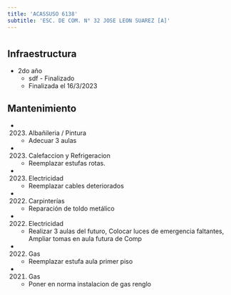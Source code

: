 ```yaml
---
title: 'ACASSUSO 6138'
subtitle: 'ESC. DE COM. N° 32 JOSE LEON SUAREZ [A]'
---
```


#
## Infraestructura

* 2do año 
    + sdf - Finalizado 
    + Finalizada el 16/3/2023 






## Mantenimiento

*  (2023) Albañileria / Pintura 
    + Adecuar 3 aulas

*  (2023) Calefaccion y Refrigeracion 
    + Reemplazar estufas rotas.

*  (2023) Electricidad 
    + Reemplazar cables deteriorados

*  (2022) Carpinterías 
    + Reparación de toldo metálico

*  (2022) Electricidad 
    + Realizar 3 aulas del futuro, Colocar luces de emergencia faltantes, Ampliar tomas en aula futura de Comp

*  (2022) Gas 
    + Reemplazar estufa aula primer piso

*  (2021) Gas 
    + Poner en norma instalacion de gas renglo



